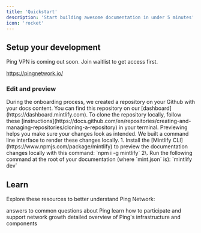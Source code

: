 ```yaml
---
title: 'Quickstart'
description: 'Start building awesome documentation in under 5 minutes'
icon: 'rocket'
---
```


## Setup your development

Ping VPN is coming out soon. Join waitlist to get access first.

https://pingnetwork.io/

### Edit and preview

<AccordionGroup>
  <Accordion icon="github" title="Clone your docs locally">
    During the onboarding process, we created a repository on your Github with
    your docs content. You can find this repository on our
    [dashboard](https://dashboard.mintlify.com). To clone the repository
    locally, follow these
    [instructions](https://docs.github.com/en/repositories/creating-and-managing-repositories/cloning-a-repository)
    in your terminal.
  </Accordion>

  <Accordion icon="rectangle-terminal" title="Preview changes">
    Previewing helps you make sure your changes look as intended. We built a
    command line interface to render these changes locally. 1. Install the
    [Mintlify CLI](https://www.npmjs.com/package/mintlify) to preview the
    documentation changes locally with this command: `npm i -g mintlify`
    2\. Run the following command at the root of your documentation (where
    `mint.json` is): `mintlify dev`
  </Accordion>
</AccordionGroup>

## Learn

Explore these resources to better understand Ping Network:

<CardGroup>
  <Card title="FAQ" icon="paintbrush" href="/settings/global">
    answers to common questions about Ping
  </Card>

  <Card title="Contributing Guide" icon="square-code" href="/api-playground/configuration">
    learn how to participate and support network growth
  </Card>

  <Card title="Technical Architecture" icon="chart-mixed" href="/analytics/supported-integrations">
    detailed overview of Ping's infrastructure and components
  </Card>
</CardGroup>